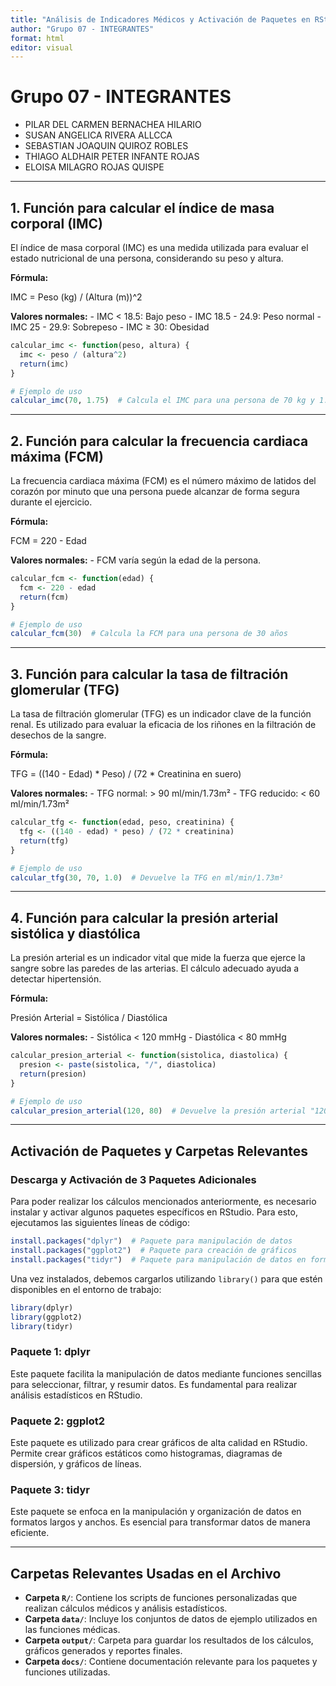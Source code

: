 ---
title: "Análisis de Indicadores Médicos y Activación de Paquetes en RStudio"
author: "Grupo 07 - INTEGRANTES"
format: html
editor: visual
---

# Grupo 07 - INTEGRANTES

-   PILAR DEL CARMEN BERNACHEA HILARIO
-   SUSAN ANGELICA RIVERA ALLCCA
-   SEBASTIAN JOAQUIN QUIROZ ROBLES
-   THIAGO ALDHAIR PETER INFANTE ROJAS
-   ELOISA MILAGRO ROJAS QUISPE

------------------------------------------------------------------------

## 1. Función para calcular el índice de masa corporal (IMC)

El índice de masa corporal (IMC) es una medida utilizada para evaluar el estado nutricional de una persona, considerando su peso y altura.

**Fórmula:**

IMC = Peso (kg) / (Altura (m))\^2

**Valores normales:** - IMC \< 18.5: Bajo peso - IMC 18.5 - 24.9: Peso normal - IMC 25 - 29.9: Sobrepeso - IMC ≥ 30: Obesidad

```{r}
calcular_imc <- function(peso, altura) {
  imc <- peso / (altura^2)
  return(imc)
}

# Ejemplo de uso
calcular_imc(70, 1.75)  # Calcula el IMC para una persona de 70 kg y 1.75 m
```

------------------------------------------------------------------------

## 2. Función para calcular la frecuencia cardiaca máxima (FCM)

La frecuencia cardiaca máxima (FCM) es el número máximo de latidos del corazón por minuto que una persona puede alcanzar de forma segura durante el ejercicio.

**Fórmula:**

FCM = 220 - Edad

**Valores normales:** - FCM varía según la edad de la persona.

```{r}
calcular_fcm <- function(edad) {
  fcm <- 220 - edad
  return(fcm)
}

# Ejemplo de uso
calcular_fcm(30)  # Calcula la FCM para una persona de 30 años
```

------------------------------------------------------------------------

## 3. Función para calcular la tasa de filtración glomerular (TFG)

La tasa de filtración glomerular (TFG) es un indicador clave de la función renal. Es utilizado para evaluar la eficacia de los riñones en la filtración de desechos de la sangre.

**Fórmula:**

TFG = ((140 - Edad) \* Peso) / (72 \* Creatinina en suero)

**Valores normales:** - TFG normal: \> 90 ml/min/1.73m² - TFG reducido: \< 60 ml/min/1.73m²

```{r}
calcular_tfg <- function(edad, peso, creatinina) {
  tfg <- ((140 - edad) * peso) / (72 * creatinina)
  return(tfg)
}

# Ejemplo de uso
calcular_tfg(30, 70, 1.0)  # Devuelve la TFG en ml/min/1.73m²
```

------------------------------------------------------------------------

## 4. Función para calcular la presión arterial sistólica y diastólica

La presión arterial es un indicador vital que mide la fuerza que ejerce la sangre sobre las paredes de las arterias. El cálculo adecuado ayuda a detectar hipertensión.

**Fórmula:**

Presión Arterial = Sistólica / Diastólica

**Valores normales:** - Sistólica \< 120 mmHg - Diastólica \< 80 mmHg

```{r}
calcular_presion_arterial <- function(sistolica, diastolica) {
  presion <- paste(sistolica, "/", diastolica)
  return(presion)
}

# Ejemplo de uso
calcular_presion_arterial(120, 80)  # Devuelve la presión arterial "120/80"
```

------------------------------------------------------------------------

## Activación de Paquetes y Carpetas Relevantes

### Descarga y Activación de 3 Paquetes Adicionales

Para poder realizar los cálculos mencionados anteriormente, es necesario instalar y activar algunos paquetes específicos en RStudio. Para esto, ejecutamos las siguientes líneas de código:

```{r}
install.packages("dplyr")  # Paquete para manipulación de datos
install.packages("ggplot2")  # Paquete para creación de gráficos
install.packages("tidyr")  # Paquete para manipulación de datos en formato largo
```

Una vez instalados, debemos cargarlos utilizando `library()` para que estén disponibles en el entorno de trabajo:

```{r}
library(dplyr)
library(ggplot2)
library(tidyr)
```

### Paquete 1: dplyr

Este paquete facilita la manipulación de datos mediante funciones sencillas para seleccionar, filtrar, y resumir datos. Es fundamental para realizar análisis estadísticos en RStudio.

### Paquete 2: ggplot2

Este paquete es utilizado para crear gráficos de alta calidad en RStudio. Permite crear gráficos estáticos como histogramas, diagramas de dispersión, y gráficos de líneas.

### Paquete 3: tidyr

Este paquete se enfoca en la manipulación y organización de datos en formatos largos y anchos. Es esencial para transformar datos de manera eficiente.

------------------------------------------------------------------------

## Carpetas Relevantes Usadas en el Archivo

-   **Carpeta `R/`**: Contiene los scripts de funciones personalizadas que realizan cálculos médicos y análisis estadísticos.
-   **Carpeta `data/`**: Incluye los conjuntos de datos de ejemplo utilizados en las funciones médicas.
-   **Carpeta `output/`**: Carpeta para guardar los resultados de los cálculos, gráficos generados y reportes finales.
-   **Carpeta `docs/`**: Contiene documentación relevante para los paquetes y funciones utilizadas.
